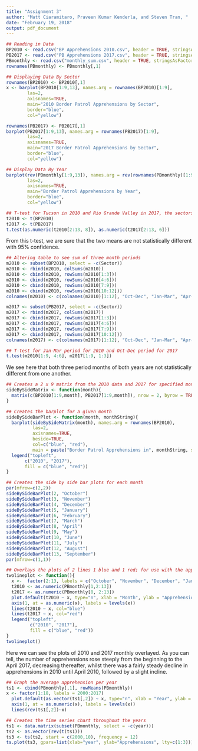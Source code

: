 ```yaml
---
title: "Assignment 3"
author: "Matt Ciaramitaro, Praveen Kumar Kenderla, and Steven Tran, "
date: "February 19, 2018"
output: pdf_document
---
```


```R
## Reading in Data
BP2010 <- read.csv("BP Apprehensions 2010.csv", header = TRUE, stringsAsFactors = FALSE)
PB2017 <- read.csv("PB Apprehensions 2017.csv", header = TRUE, stringsAsFactors = TRUE)
PBmonthly <- read.csv("monthly_sum.csv", header = TRUE, stringsAsFactors = TRUE)
rownames(PBmonthly) <- PBmonthly[,1]
```

```R
## Displaying Data By Sector
rownames(BP2010) <- BP2010[,1]
x <- barplot(BP2010[1:9,13], names.arg = rownames(BP2010)[1:9],
        las=2,
        axisnames=TRUE,
        main="2010 Border Patrol Apprehensions by Sector",
        border="blue",
        col="yellow")

rownames(PB2017) <- PB2017[,1]
barplot(PB2017[1:9,13], names.arg = rownames(PB2017)[1:9],
        las=2,
        axisnames=TRUE,
        main="2017 Border Patrol Apprehensions by Sector",
        border="blue",
        col="yellow")
```

```R
## Display Data By Year
barplot(rev(PBmonthly[1:9,13]), names.arg = rev(rownames(PBmonthly)[1:9]),
        las=2,
        axisnames=TRUE,
        main="Border Patrol Apprehensions by Year",
        border="blue",
        col="yellow")
```


```R
## T-test for Tucson in 2010 and Rio Grande Valley in 2017, the sectors with the most apprehensions in those years
t2010 <- t(BP2010)
t2017 <- t(PB2017)
t.test(as.numeric(t2010[2:13, 8]), as.numeric(t2017[2:13, 6]))
```

From this t-test, we are sure that the two means are not statistically different with 95% confidence.

```R
## Altering table to see sum of three month periods 
m2010 <- subset(BP2010, select = -c(Sector))
m2010 <- rbind(m2010, colSums(m2010))
m2010 <- cbind(m2010, rowSums(m2010[1:3]))
m2010 <- cbind(m2010, rowSums(m2010[4:6]))
m2010 <- cbind(m2010, rowSums(m2010[7:9]))
m2010 <- cbind(m2010, rowSums(m2010[10:12]))
colnames(m2010) <- c(colnames(m2010)[1:12], "Oct-Dec", "Jan-Mar", "Apr-Jun", "Jul-Aug")

m2017 <- subset(PB2017, select = -c(Sector))
m2017 <- rbind(m2017, colSums(m2017))
m2017 <- cbind(m2017, rowSums(m2017[1:3]))
m2017 <- cbind(m2017, rowSums(m2017[4:6]))
m2017 <- cbind(m2017, rowSums(m2017[7:9]))
m2017 <- cbind(m2017, rowSums(m2017[10:12]))
colnames(m2017) <- c(colnames(m2017)[1:12], "Oct-Dec", "Jan-Mar", "Apr-Jun", "Jul-Aug")

## T-test for Jan-Mar period for 2010 and Oct-Dec period for 2017
t.test(m2010[1:9, 4:6], m2017[1:9, 1:3])
```

We see here that both three period months of both years are not statistically different from one another. 

```R
## Creates a 2 x 9 matrix from the 2010 data and 2017 for specified month
sideBySideMatrix <- function(month){
  matrix(c(BP2010[1:9,month], PB2017[1:9,month]), nrow = 2, byrow = TRUE)
}

## Creates the barplot for a given month
sideBySideBarPlot <- function(month, monthString){
  barplot(sideBySideMatrix(month), names.arg = rownames(BP2010),
          las=2,
          axisnames=TRUE,
          beside=TRUE,
          col=c("blue", "red"),
          main = paste("Border Patrol Apprehensions in", monthString, sep=" "))
  legend("topleft", 
       c("2010", "2017"), 
       fill = c("blue", "red"))
}

## Creates the side by side bar plots for each month
par(mfrow=c(2,2))
sideBySideBarPlot(2, "October")
sideBySideBarPlot(3, "November")
sideBySideBarPlot(4, "December")
sideBySideBarPlot(5, "January")
sideBySideBarPlot(6, "February")
sideBySideBarPlot(7, "March")
sideBySideBarPlot(8, "April")
sideBySideBarPlot(9, "May")
sideBySideBarPlot(10, "June")
sideBySideBarPlot(11, "July")
sideBySideBarPlot(12, "August")
sideBySideBarPlot(13, "September")
par(mfrow=c(1,1))

```

```R
## Overlays the plots of 2 lines 1 blue and 1 red; for use with the apprehensions by month of 2010 and 2017
twolineplot <- function(){
  x <-  factor(2:13, labels = c("October", "November", "December", "January", "February", "March", "April","May","June","July","August","September"))
  t2010 <- as.numeric(PBmonthly[1,2:13])
  t2017 <- as.numeric(PBmonthly[8, 2:13])
  plot.default(t2010 ~ x, type="n", xlab = "Month", ylab = "Apprehensions", main = "Apprehensions By Month", ylim = c(min(t2010),max(t2017)), xaxt = "n")
  axis(1, at = as.numeric(x), labels = levels(x))
  lines(t2010 ~ x, col="blue")
  lines(t2017 ~ x, col="red")
  legend("topleft", 
         c("2010", "2017"), 
         fill = c("blue", "red"))
}
twolineplot()
```

Here we can see the plots of 2010 and 2017 monthly overlayed. As you can tell, the number of apprehensions rose steeply from the beginning to the April 2017, decreasing thereafter, whilst there was a fairly steady decline in apprehensions in 2010 until April 2010, followed by a slight incline.

```R
## Graph the average apprehension per year
ts1 <- cbind(PBmonthly[,1], rowMeans(PBmonthly))
x <- factor(1:18, labels = 2000:2017)
  plot.default(as.vector(ts1[,2]) ~ x, type="n", xlab = "Year", ylab = "Average Apprehensions", main = "Average Apprehension per Year", ylim = c(min(ts1[,2]), max(ts1[,2])), xaxt = "n")
  axis(1, at = as.numeric(x), labels = levels(x))
  lines(rev(ts1[,2])~x)
```

```R
## Creates the time series chart throughout the years
ts1 <- data.matrix(subset(PBmonthly, select = -c(year)))
ts2 <- as.vector(rev(t(ts1)))
ts3 <- ts(ts2, start = c(2000,10), frequency = 12)
ts.plot(ts3, gpars=list(xlab="year", ylab="Apprehensions", lty=c(1:3)))

```
